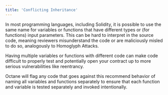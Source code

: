 ```yaml
---
title: 'Conflicting Inheritance'
---
```


In most programming languages, including Solidity, it is possible to use the same name for variables or functions that have different types or (for functions) input parameters. This can be hard to interpret in the source code, meaning reviewers misunderstand the code or are maliciously misled to do so, analogously to Homoglyph Attacks.

Having multiple variables or functions with different code can make code difficult to properly test and potentially open your contract up to more serious vulnerabilities like reentrancy.

Octane will flag any code that goes against this recommend behavior of naming all variables and functions separately to ensure that each function and variable is tested separately and invoked intentionally.
